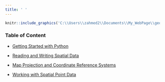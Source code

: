 ```yaml
---
title: ' '
---
```

```r
knitr::include_graphics('C:\\Users\\zahmed2\\Documents\\My_WebPage\\geospatial-python-github.io\\Image\\Lesson_01.png')
```
<div style="margin-bottom:20px;">
</div>

### Table of Content

<div style="margin-bottom:15px;">
</div>


* [Getting Started with Python](getting_started_with_python.html)

* [Reading and Writing Spatial Data](lesson_02_read_write_spatial_data_python.html)


* [Map Projection and Coordinate Reference Systems](lesson_03_pojection_coordinate_reference_system.html)


* [Working with Spatial Point Data](Working with Vector Data in Python.html)

  